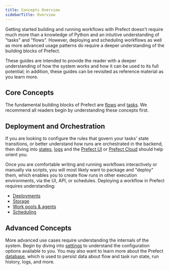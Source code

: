 ```yaml
---
title: Concepts Overview
sidebarTitle: Overview
---
```



Getting started building and running workflows with Prefect doesn't require much more than a knowledge of Python and an intuitive understanding of "tasks" and "flows".  However, deploying and scheduling workflows as well as more advanced usage patterns do require a deeper understanding of the building blocks of Prefect.

These guides are intended to provide the reader with a deeper understanding of how the system works and how it can be used to its full potential; in addition, these guides can be revisited as reference material as you learn more.

## Core Concepts

The fundamental building blocks of Prefect are [flows](/2.9/concepts/flows/) and [tasks](/2.9/concepts/tasks/).  We recommend all readers begin by understanding these concepts first. 

## Deployment and Orchestration 

If you are looking to configure the rules that govern your tasks' state transitions, or better understand how runs are orchestrated in the backend, then diving into [states](/2.9/concepts/states/), [logs](/2.9/concepts/logs/) and the [Prefect UI](/2.9/ui/overview/) or [Prefect Cloud](/2.9/ui/cloud/) should help orient you.

Once you are comfortable writing and running workflows interactively or manually via scripts, you will most likely want to package and "deploy" them, which enables you to create flow runs in other execution environments, via the UI, API, or schedules. Deploying a workflow in Prefect requires understanding: 

- [Deployments](/2.9/concepts/deployments/)
- [Storage](/2.9/concepts/storage/)
- [Work pools & agents](/2.9/concepts/work-pools/)
- [Scheduling](/2.9/concepts/schedules/)

## Advanced Concepts

More advanced use cases require understanding the internals of the system. Begin by diving into [settings](settings.md) to understand the configuration options available to you. You may also want to learn more about the Prefect [database](/2.9/concepts/database/), which is used to persist data about flow and task run state, run history, logs, and more.
